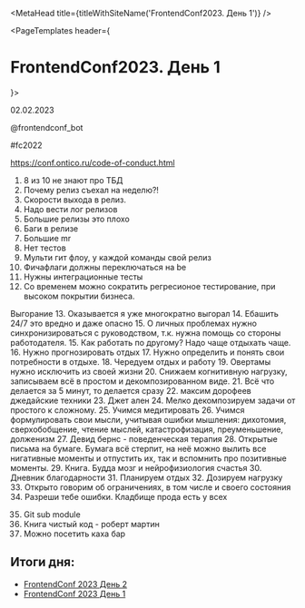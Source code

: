 
<MetaHead title={titleWithSiteName('FrontendConf2023. День 1')} />

<PageTemplates header={<h1>FrontendConf2023. День 1</h1>}>

  02.02.2023

  @frontendconf_bot

  #fc2022

  https://conf.ontico.ru/code-of-conduct.html

  1. 8 из 10 не знают про ТБД
  2. Почему релиз съехал на неделю?!
  3. Скорости выхода в релиз.
  4. Надо вести лог релизов
  5. Большие релизы это плохо
  6. Баги в релизе
  7. Большие mr
  8. Нет тестов
  9. Мульти гит флоу, у каждой команды свой релиз
  10. Фичафлаги должны переключаться на be
  11.  Нужны интеграционные тесты
  12.  Со временем можно сократить регресионое тестирование, при высоком покрытии бизнеса.

  Выгорание
  13.  Оказывается я уже многократно выгорал
  14.  Ебашить 24/7 это вредно и даже опасно
  15.  О личных проблемах нужно синхронизироваться с руководством, т.к. нужна помощь со стороны работодателя.
  15.  Как работать по другому? Надо чаще отдыхать чаще.
  16. Нужно прогнозировать отдых
  17.  Нужно определить и понять свои потребности в отдыхе.
  18.  Чередуем отдых и работу
  19.  Овертамы нужно исключить из своей жизни
  20.  Снижаем когнитивную нагрузку, записываем всё в простом и декомпозированном виде.
  21.  Всё что делается за 5 минут, то делается сразу
  22. максим дорофеев  джедайские техники
  23. Джет ален
  24. Мелко декомпозируем задачи от простого к сложному.
  25. Учимся медитировать
  26. Учимся формулировать  свои мысли, учитывая ошибки мышления: дихотомия, сверхобобщение, чтение мыслей, катастрофизация, преуменьшение, долженизм
  27. Девид бернс - поведенческая терапия
  28. Открытые письма на бумаге. Бумага всё стерпит, на неё можно вылить все нигативные моменты и отпустить их, так и вспомнить про позитивные моменты.
  29. Книга. Будда мозг и нейрофизиология счастья
  30. Дневник благодарности
  31. Планируем отдых
  32. Дозируем нагрузку
  33. Открыто говорим об ограничениях, в том числе и своего состояния
  34. Разреши тебе ошибки. Кладбище прода есть у всех

  35. Git sub module
  36. Книга чистый код - роберт мартин
  37. Можно посетить каха бар


  ## Итоги дня:

  - <a className="link link-primary" href="https://vk.com/album-163338141_296550542" target='_blank'>FrontendConf 2023 День 2</a>
  - <a className="link link-primary" href="https://vk.com/album-163338141_296550522" target='_blank'>FrontendConf 2023 День 1</a>


</PageTemplates>
